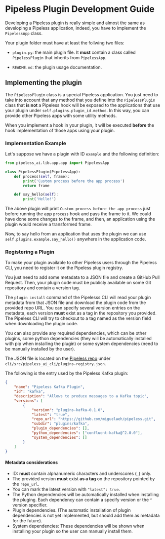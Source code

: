 # Pipeless Plugin Development Guide

Developing a Pipeless plugin is really simple and almost the same as developing a Pipeless application, indeed, you have to implement the `PipelessApp` class.

Your plugin folder must have at least the follwing two files:

* `plugin.py`: the main plugin file. It **must** contain a class called `PipelessPlugin` that inherits from `PipelessApp`.

* `README.md`: the plugin usage documentation.

## Implementing the plugin

The `PipelessPlugin` class is a special Pipeless application. You just need to take into account that any method that you define into the `PipelessPlugin` class that **is not** a Pipeless hook will be exposed to the applications that use your plugin under `self.plugins.plugin_id.method`. In this way, you can provide other Pipeless apps with some utility methods.

When you implement a hook in your plugin, it will be executed **before** the hook implementation of those apps using your plugin.

### Implementation Example

Let's suppose we have a plugin with ID `example` and the following definition:

```python copy filename="plugin.py"
from pipeless_ai.lib.app.app import PipelessApp

class PipelessPlugin(PipelessApp):
    def process(self, frame):
        print('Custom process before the app process')
        return frame

    def say_hello(self):
        print('Hello!')
```

The above plugin will print `Custom process before the app process` just before running the app `process` hook and pass the frame to it. We could have done some changes to the frame, and then, an application using the plugin would receive a transformed frame.

Now, to say hello from an application that uses the plugin we can use `self.plugins.example.say_hello()` anywhere in the application code.

### Registering a Plugin

To make your plugin available to other Pipeless users through the Pipeless CLI, you need to register it on the Pipeless plugin registry.

You just need to add some metadata to a JSON file and create a GitHub Pull Request. Then, your plugin code must be publicly available on some Git repository and contain a version tag.

The `plugin install` command of the Pipelesss CLI will read your plugin metadata from that JSON file and download the plugin code from the provided repo URL.
You can specify several version entries on the metadata, each version **must** exist as a tag in the repository you provided. The Pipeless CLI will try to checkout to a tag named as the version field when downloading the plugin code.

You can also provide any required dependencies, which can be other plugins, some python dependencies (they will be automatically installed with pip when installing the plugin) or some system dependencies (need to be manually installed by the user).

The JSON file is located on the [Pipeless repo](https://github.com/miguelaeh/pipeless) under `cli/src/pipeless_ai_cli/plugins-registry.json`.

The following is the entry used by the Pipeless Kafka plugin:

```json
{
    "name": "Pipeless Kafka Plugin",
    "id": "kafka",
    "description": "Allows to produce messages to a Kafka topic",
    "versions": [
        {
            "version": "plugins-kafka-0.1.0",
            "latest": "true",
            "repo_url": "https://github.com/miguelaeh/pipeless.git",
            "subdir": "plugins/kafka",
            "plugin_dependencies": [],
            "python_dependencies": ["confluent-kafka@^2.0.0"],
            "system_dependencies": []
        }
    ]
}
```

#### Metadata considerations

* ID: **must** contain alphanumeric characters and underscores (`_`) only.
* The provided version **must** exist **as a tag** on the repository pointed by the `repo_url`.
* You can mark the latest version with `"latest": true`.
* The Python dependencies will be automatically installed when installing the pluging. Each dependency can contain a specify version or the `^` version specifier.
* Plugin dependencies. (The automatic installation of plugin dependencies is not yet implemented, but should add them as metadata for the future).
* System dependencies: These dependencies will be shown when installing your plugin so the user can manually install them.
